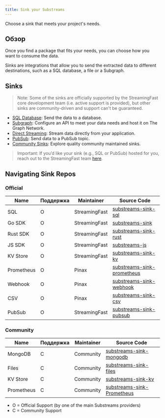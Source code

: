 ```yaml
---
title: Sink your Substreams
---
```


Choose a sink that meets your project's needs.

## Обзор

Once you find a package that fits your needs, you can choose how you want to consume the data.

Sinks are integrations that allow you to send the extracted data to different destinations, such as a SQL database, a file or a Subgraph.

## Sinks

> Note: Some of the sinks are officially supported by the StreamingFast core development team (i.e. active support is provided), but other sinks are community-driven and support can't be guaranteed.

- [SQL Database](https://docs.substreams.dev/how-to-guides/sinks/sql-sink): Send the data to a database.
- [Subgraph](./sps/introduction.mdx): Configure an API to meet your data needs and host it on The Graph Network.
- [Direct Streaming](https://docs.substreams.dev/how-to-guides/sinks/stream): Stream data directly from your application.
- [PubSub](https://docs.substreams.dev/how-to-guides/sinks/pubsub): Send data to a PubSub topic.
- [Community Sinks](https://docs.substreams.dev/how-to-guides/sinks/community-sinks): Explore quality community maintained sinks.

> Important: If you’d like your sink (e.g., SQL or PubSub) hosted for you, reach out to the StreamingFast team [here](mailto:sales@streamingfast.io).

## Navigating Sink Repos

### Official

| Name       | Поддержка | Maintainer    | Source Code                                                                               |
| ---------- | --------- | ------------- | ----------------------------------------------------------------------------------------- |
| SQL        | O         | StreamingFast | [substreams-sink-sql](https://github.com/streamingfast/substreams-sink-sql)               |
| Go SDK     | O         | StreamingFast | [substreams-sink](https://github.com/streamingfast/substreams-sink)                       |
| Rust SDK   | O         | StreamingFast | [substreams-sink-rust](https://github.com/streamingfast/substreams-sink-rust)             |
| JS SDK     | O         | StreamingFast | [substreams-js](https://github.com/substreams-js/substreams-js)                           |
| KV Store   | O         | StreamingFast | [substreams-sink-kv](https://github.com/streamingfast/substreams-sink-kv)                 |
| Prometheus | O         | Pinax         | [substreams-sink-prometheus](https://github.com/pinax-network/substreams-sink-prometheus) |
| Webhook    | O         | Pinax         | [substreams-sink-webhook](https://github.com/pinax-network/substreams-sink-webhook)       |
| CSV        | O         | Pinax         | [substreams-sink-csv](https://github.com/pinax-network/substreams-sink-csv)               |
| PubSub     | O         | StreamingFast | [substreams-sink-pubsub](https://github.com/streamingfast/substreams-sink-pubsub)         |

### Community

| Name       | Поддержка | Maintainer | Source Code                                                                               |
| ---------- | --------- | ---------- | ----------------------------------------------------------------------------------------- |
| MongoDB    | C         | Community  | [substreams-sink-mongodb](https://github.com/streamingfast/substreams-sink-mongodb)       |
| Files      | C         | Community  | [substreams-sink-files](https://github.com/streamingfast/substreams-sink-files)           |
| KV Store   | C         | Community  | [substreams-sink-kv](https://github.com/streamingfast/substreams-sink-kv)                 |
| Prometheus | C         | Community  | [substreams-sink-Prometheus](https://github.com/pinax-network/substreams-sink-prometheus) |

- O = Official Support (by one of the main Substreams providers)
- C = Community Support
